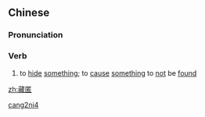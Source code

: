 ==Chinese==
{{zh-forms}}

===Pronunciation===
{{zh-pron
|m=cángnì
|c=cong4 nik1
|mn=qz:chông-lia̍k/xm,zz:chông-le̍k
|cat=v
}}

===Verb===
{{zh-verb}}

# {{lb|zh|literary}} to [[hide]] [[something]]; to [[cause]] [[something]] to [[not]] be [[found]]

[[Category:Mandarin literary terms|cang2ni4]]

[[zh:藏匿]]